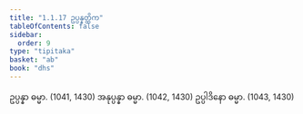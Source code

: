 ```yaml
---
title: "1.1.17 ဥပ္ပန္နတ္တိက"
tableOfContents: false
sidebar:
  order: 9
type: "tipitaka"
basket: "ab"
book: "dhs"
---
```



<DynamicBreadcrumb />

<Division number="17" book="dhs">

<Paragraph number="50" book="dhs">
ဥပ္ပန္နာ ဓမ္မာ. (<Emphasis>1041, 1430</Emphasis>)
</Paragraph>

<Paragraph number="51" book="dhs">
အနုပ္ပန္နာ ဓမ္မာ. (<Emphasis>1042, 1430</Emphasis>)
</Paragraph>

<Paragraph number="52" book="dhs">
ဥပ္ပါဒိနော ဓမ္မာ. (<Emphasis>1043, 1430</Emphasis>)
</Paragraph>
</Division>